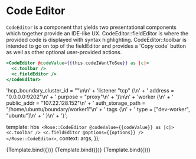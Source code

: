 
<Meta title="Rose/Code Editor" component="CodeEditor" />

# Code Editor

`CodeEditor` is a component that yields two presentational components which together provide an IDE-like UX.
CodeEditor::fieldEditor is where the provided code is displayed with syntax highlighting.
CodeEditor::toolbar is intended to go on top of the fieldEditor and provides a 'Copy code' button as well as other optional user-provided actions.

```handlebars
<CodeEditor @codeValue={{this.codeIWantToSee}} as |c|>
  <c.toolbar />
  <c.fieldEditor />
</CodeEditor>
```

<!-- mdx seems to not be able to handle template literals -->

  'hcp_boundary_cluster_id = "<cluster-id>"\n\n' +
  'listener "tcp" {\n' +
  '   address = "0.0.0.0:9202"\n' +
  '   purpose = "proxy"\n' +
  '}\n\n' +
  'worker {\n' +
  '   public_addr = "107.22.128.152"\n' +
  '   auth_storage_path = "/home/ubuntu/boundary/worker1"\n' +
  '   tags {\n' +
  '      type = ["dev-worker", "ubuntu"]\n' +
  '   }\n' +
  '}';

  template: hbs`
      <Rose::CodeEditor @codeValue={{codeValue}} as |c|>
        <c.toolbar />
        <c.fieldEditor @options={{options}} />
      </Rose::CodeEditor>`,
  context: args,
});

<Preview>
  <Story
    name="ReadOnly"
    args={{
      codeValue: codeValue,
      options: {
        mode: 'hcl',
        readOnly: true,
      },
    }}
  >
    {Template.bind({})}
  </Story>
</Preview>

<Preview>
  <Story
    name="CodeEditorShell"
    args={{
      codeValue: 'mkdir /home/ubuntu/boundary/',
      options: {
        mode: 'shell',
        readOnly: true,
      },
    }}
  >
    {Template.bind({})}
  </Story>
</Preview>

<Preview>
  <Story
    name="CodeEditorShellEditable"
    args={{
      codeValue: 'mkdir /home/ubuntu/boundary/',
      options: {
        mode: 'shell',
        readOnly: false,
      },
    }}
  >
    {Template.bind({})}
  </Story>
</Preview>
